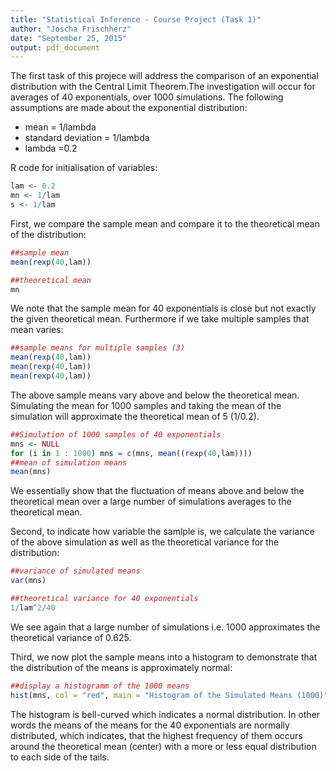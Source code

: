 ```yaml
---
title: "Statistical Inference - Course Project (Task 1)"
author: "Joscha Frischherz"
date: "September 25, 2015"
output: pdf_document
---
```



The first task of this projece will address the comparison of an exponential distribution with the Central Limit Theorem.The investigation will occur for averages of 40 exponentials, over 1000 simulations.
The following assumptions are made about the exponential distribution:

- mean = 1/lambda 
- standard deviation = 1/lambda 
- lambda =0.2 

R code for initialisation of variables:
```r
lam <- 0.2
mn <- 1/lam
s <- 1/lam
```

First, we compare the sample mean and compare it to the theoretical mean of the distribution:
```r
##sample mean
mean(rexp(40,lam))

##theoretical mean
mn 
```

We note that the sample mean for 40 exponentials is close but not exactly the given theoretical mean. Furthermore if we take multiple samples that mean varies:

```r
##sample means for multiple samples (3)
mean(rexp(40,lam))
mean(rexp(40,lam))
mean(rexp(40,lam))


```
The above sample means vary above and below the theoretical mean.
Simulating the mean for 1000 samples and taking the mean of the simulation will approximate the theoretical mean of 5 (1/0.2).

```r
##Simulation of 1000 samples of 40 exponentials
mns <- NULL
for (i in 1 : 1000) mns = c(mns, mean((rexp(40,lam))))
##mean of simulation means
mean(mns)

```

We essentially show that the fluctuation of means above and below the theoretical mean over a large number of simulations averages to the theoretical mean.

Second, to indicate how variable the samlple is, we calculate the variance of the above simulation as well as the theoretical variance for the distribution:

```r
##variance of simulated means
var(mns)

##theoretical variance for 40 exponentials
1/lam^2/40
```

We see again that a large number of simulations i.e. 1000 approximates the theoretical variance of 0.625.

Third, we now plot the sample means into a histogram to demonstrate that the distribution of the means is approximately normal:
```r
##display a histogramm of the 1000 means
hist(mns, col = "red", main = "Histogram of the Simulated Means (1000)", xlab = "Sample Means")
```

The histogram is bell-curved which indicates a normal distribution. In other words the means of the means for the 40 exponentials are normally distributed, which indicates, that the highest frequency of them occurs around the theoretical mean (center) with a more or less equal distribution to each side of the tails.

